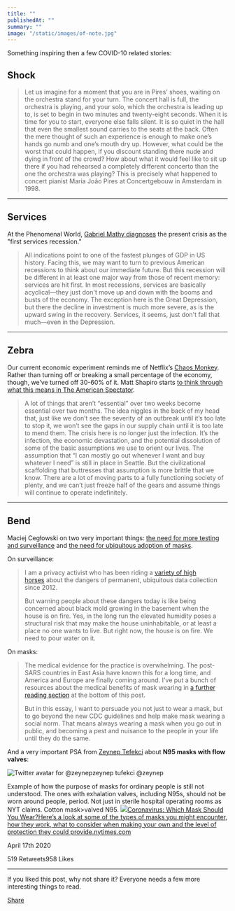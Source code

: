 ```yaml
---
title: ""
publishedAt: ""
summary: ""
image: "/static/images/of-note.jpg"
---
```


Something inspiring then a few COVID-10 related stories:

Shock
-----

> Let us imagine for a moment that you are in Pires’ shoes, waiting on
> the orchestra stand for your turn. The concert hall is full, the
> orchestra is playing, and your solo, which the orchestra is leading up
> to, is set to begin in two minutes and twenty-eight seconds. When it
> is time for you to start, everyone else falls silent. It is so quiet
> in the hall that even the smallest sound carries to the seats at the
> back. Often the mere thought of such an experience is enough to make
> one’s hands go numb and one’s mouth dry up. However, what could be the
> worst that could happen, if you discount standing there nude and dying
> in front of the crowd? How about what it would feel like to sit up
> there if you had rehearsed a completely different concerto than the
> one the orchestra was playing? This is precisely what happened to
> concert pianist Maria João Pires at Concertgebouw in Amsterdam in
> 1998.

* * * * *

Services
--------

At the Phenomenal World, [Gabriel Mathy
diagnoses](https://phenomenalworld.org/analysis/the-first-services-recession)
the present crisis as the "first services recession."

> All indications point to one of the fastest plunges of GDP in US
> history. Facing this, we may want to turn to previous American
> recessions to think about our immediate future. But this recession
> will be different in at least one major way from those of recent
> memory: services are hit first. In most recessions, services are
> basically acyclical—they just don't move up and down with the booms
> and busts of the economy. The exception here is the Great Depression,
> but there the decline in investment is much more severe, as is the
> upward swing in the recovery. Services, it seems, just don't fall that
> much—even in the Depression.

* * * * *

Zebra
-----

Our current economic experiment reminds me of Netflix’s [Chaos
Monkey](https://en.wikipedia.org/wiki/Chaos_engineering#Chaos_Monkey).
Rather than turning off or breaking a small percentage of the economy,
though, we’ve turned off 30-60% of it. Matt Shapiro starts [to think
through what this means in The American
Spectator](https://spectator.org/coronavirus-the-zebra-swan/).

> A lot of things that aren’t “essential” over two weeks become
> essential over two months. The idea niggles in the back of my head
> that, just like we don’t see the severity of an outbreak until it’s
> too late to stop it, we won’t see the gaps in our supply chain until
> it is too late to mend them. The crisis here is no longer just the
> infection. It’s the infection, the economic devastation, and the
> potential dissolution of some of the basic assumptions we use to
> orient our lives. The assumption that “I can mostly go out whenever I
> want and buy whatever I need” is still in place in Seattle. But the
> civilizational scaffolding that buttresses that assumption is more
> brittle that we know. There are a lot of moving parts to a fully
> functioning society of plenty, and we can’t just freeze half of the
> gears and assume things will continue to operate indefinitely.

* * * * *

Bend
----

Maciej Cegłowski on two very important things: [the need for more
testing and
surveillance](https://idlewords.com/2020/03/we_need_a_massive_surveillance_program.htm)
and [the need for ubiquitous adoption of
masks](https://idlewords.com/2020/04/let_s_all_wear_a_mask.htm).

On surveillance:

> I am a privacy activist who has been riding a [variety of high
> horses](http://idlewords.com/talks/) about the dangers of permanent,
> ubiquitous data collection since 2012.
>
> But warning people about these dangers today is like being concerned
> about black mold growing in the basement when the house is on fire.
> Yes, in the long run the elevated humidity poses a structural risk
> that may make the house uninhabitable, or at least a place no one
> wants to live. But right now, the house is on fire. We need to pour
> water on it.

On masks:

> The medical evidence for the practice is overwhelming. The post-SARS
> countries in East Asia have known this for a long time, and America
> and Europe are finally coming around. I've put a bunch of resources
> about the medical benefits of mask wearing in [a further reading
> section](https://idlewords.com/2020/04/let_s_all_wear_a_mask.htm#medical_reading) at
> the bottom of this post.
>
> But in this essay, I want to persuade you not just to wear a mask, but
> to go beyond the new CDC guidelines and help make mask wearing a
> social norm. That means always wearing a mask when you go out in
> public, and becoming a pest and nuisance to the people in your life
> until they do the same.

And a very important PSA from [Zeynep Tefekci](https://amzn.to/3cqrGYq)
about **N95 masks with flow valves**:

[](https://twitter.com/zeynep/status/1251171855286906880)

![Twitter avatar for
@zeynep](https://cdn.substack.com/image/twitter_name/w_36/zeynep.jpg)zeynep
tufekci @zeynep

Example of how the purpose of masks for ordinary people is still not
understood. The ones with exhalation valves, including N95s, should not
be worn around people, period. Not just in sterile hospital operating
rooms as NYT claims. Cotton mask\>valved N95.
[![](https://bucketeer-e05bbc84-baa3-437e-9518-adb32be77984.s3.amazonaws.com/public/images/9b170ebd-8f5e-4c71-9cf1-2dcf859af906_1050x549.jpeg)Coronavirus:
Which Mask Should You Wear?Here’s a look at some of the types of masks
you might encounter, how they work, what to consider when making your
own and the level of protection they could
provide.nytimes.com](https://www.nytimes.com/interactive/2020/health/coronavirus-best-face-masks.html)

April 17th 2020

519 Retweets958 Likes

* * * * *

If you liked this post, why not share it? Everyone needs a few more
interesting things to read.

[Share](https://ofnote.substack.com/p/week-of-april-13-2020?&utm_source=substack&utm_medium=email&utm_content=share&action=share)
